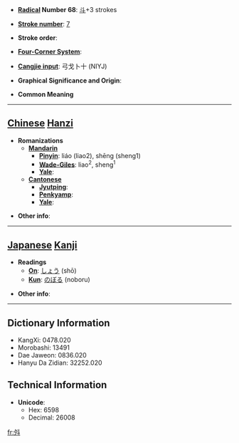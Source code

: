 * '''[[Wiktionary:Chinese radical index| Radical]] Number 68''': [[Wiktionary:Chinese radical index 斗|斗]]+3 strokes

* '''[[Wiktionary:Chinese total strokes index|Stroke number]]''': [[Wiktionary:Chinese total strokes index 7|7]]

* '''Stroke order''': 

* '''[[Wiktionary:Chinese four corner index|Four-Corner System]]''': 

* '''[[Wiktionary:Chinese Cangjie index|Cangjie input]]''': 弓戈卜十 (NIYJ)

* '''Graphical Significance and Origin''': 

* '''Common Meaning'''

----

== [[Chinese]] [[Hanzi]] ==

* '''Romanizations'''
** '''[[Mandarin]]'''
*** '''[[Pinyin]]''': liáo (liao2), shēng (sheng1)
*** '''[[Wade-Giles]]''': liao<sup>2</sup>, sheng<sup>1</sup>
*** '''[[Yale]]''': 
** '''[[Cantonese]]'''
*** '''[[Jyutping]]''':
*** '''[[Penkyamp]]''': 
*** '''[[Yale]]''': 

* '''Other info''': 

----

== [[Japanese]] [[Kanji]] ==

* '''Readings'''
** '''[[On]]''': [[しょう]] (shō)
** '''[[Kun]]''': [[のぼる]] (noboru)

* '''Other info''':  

----

== Dictionary Information ==

* KangXi: 0478.020
* Morobashi: 13491
* Dae Jaweon: 0836.020
* Hanyu Da Zidian: 32252.020

== Technical Information ==

* '''Unicode''':
** Hex: 6598
** Decimal: 26008

[[fr:斘]]